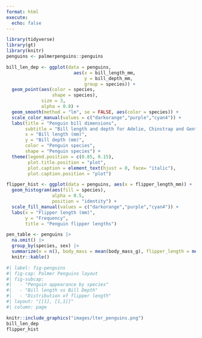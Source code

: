 ```yaml
---
format: html
execute: 
  echo: false
---
```


```r
library(tidyverse)
library(gt)
library(knitr)
penguins <- palmerpenguins::penguins
```

```r
bill_len_dep <- ggplot(data = penguins,
                         aes(x = bill_length_mm,
                             y = bill_depth_mm,
                             group = species)) +
  geom_point(aes(color = species, 
                 shape = species),
             size = 3,
             alpha = 0.8) +
  geom_smooth(method = "lm", se = FALSE, aes(color = species)) +
  scale_color_manual(values = c("darkorange","purple","cyan4")) +
  labs(title = "Penguin bill dimensions",
       subtitle = "Bill length and depth for Adelie, Chinstrap and Gentoo Penguins at Palmer Station LTER",
       x = "Bill length (mm)",
       y = "Bill depth (mm)",
       color = "Penguin species",
       shape = "Penguin species") +
  theme(legend.position = c(0.85, 0.15),
        plot.title.position = "plot",
        plot.caption = element_text(hjust = 0, face= "italic"),
        plot.caption.position = "plot")
```

```r
flipper_hist <- ggplot(data = penguins, aes(x = flipper_length_mm)) +
  geom_histogram(aes(fill = species), 
                 alpha = 0.5, 
                 position = "identity") +
  scale_fill_manual(values = c("darkorange","purple","cyan4")) +
  labs(x = "Flipper length (mm)",
       y = "Frequency",
       title = "Penguin flipper lengths")
```

```r
pen_table <- penguins |> 
  na.omit() |> 
  group_by(species, sex) |> 
  summarize(n = n(), body_mass = mean(body_mass_g), flipper_length = mean(flipper_length_mm)) |> 
  knitr::kable()
```

```r
#| label: fig-penguins
#| fig-cap: Palmer Penguins layout
#| fig-subcap: 
#|   - "Penguin appearance by species"
#|   - "Bill length vs Bill Depth"
#|   - "Distribution of flipper length"
#| layout: "[[1], [1,1]]"
#| column: page

knitr::include_graphics("images/lter_penguins.png")
bill_len_dep
flipper_hist
```
